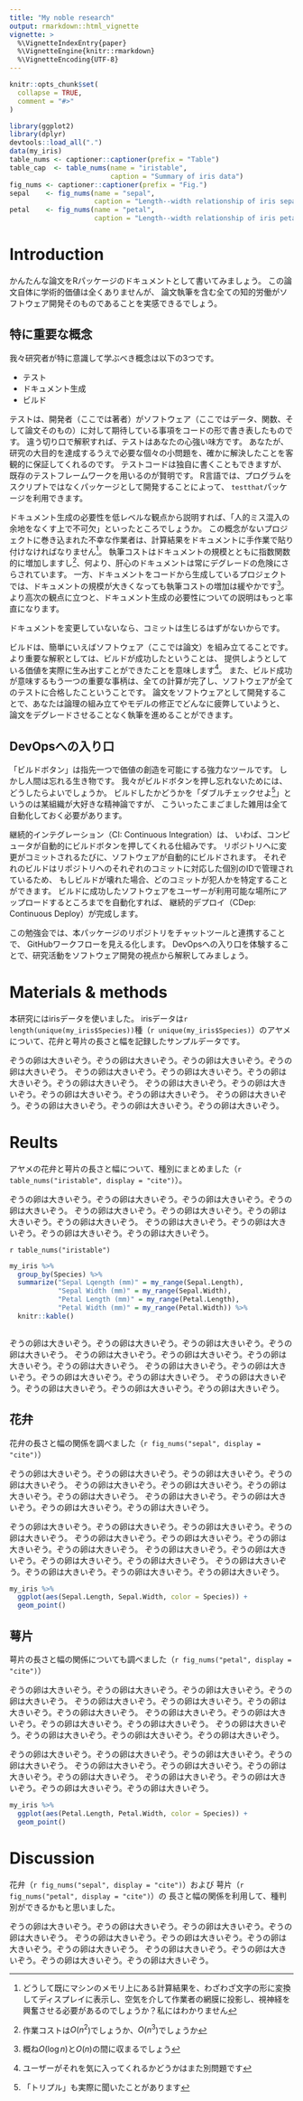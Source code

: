 ```yaml
---
title: "My noble research"
output: rmarkdown::html_vignette
vignette: >
  %\VignetteIndexEntry{paper}
  %\VignetteEngine{knitr::rmarkdown}
  %\VignetteEncoding{UTF-8}
---
```


```r
knitr::opts_chunk$set(
  collapse = TRUE,
  comment = "#>"
)
```

```r
library(ggplot2)
library(dplyr)
devtools::load_all(".")
data(my_iris)
table_nums <- captioner::captioner(prefix = "Table")
table_cap  <- table_nums(name = "iristable", 
                         caption = "Summary of iris data")
fig_nums <- captioner::captioner(prefix = "Fig.")
sepal    <- fig_nums(name = "sepal",
                     caption = "Length--width relationship of iris sepals by species")
petal    <- fig_nums(name = "petal",
                     caption = "Length--width relationship of iris petals by species")

```
# Introduction
かんたんな論文をRパッケージのドキュメントとして書いてみましょう。
この論文自体に学術的価値は全くありませんが、
論文執筆を含む全ての知的労働がソフトウェア開発そのものであることを実感できるでしょう。

## 特に重要な概念
我々研究者が特に意識して学ぶべき概念は以下の3つです。

- テスト
- ドキュメント生成
- ビルド

テストは、開発者（ここでは著者）がソフトウェア（ここではデータ、関数、そして論文そのもの）に対して期待している事項をコードの形で書き表したものです。
違う切り口で解釈すれば、テストはあなたの心強い味方です。
あなたが、研究の大目的を達成するうえで必要な個々の小問題を、確かに解決したことを客観的に保証してくれるのです。
テストコードは独自に書くこともできますが、既存のテストフレームワークを用いるのが賢明です。
R言語では、プログラムをスクリプトではなくパッケージとして開発することによって、
`testthat`パッケージを利用できます。

ドキュメント生成の必要性を低レベルな観点から説明すれば、「人的ミス混入の余地をなくす上で不可欠」といったところでしょうか。
この概念がないプロジェクトに巻き込まれた不幸な作業者は、計算結果をドキュメントに手作業で貼り付けなければなりません[^1]。
執筆コストはドキュメントの規模とともに指数関数的に増加しますし[^2]、何より、肝心のドキュメントは常にデグレードの危険にさらされています。
一方、ドキュメントをコードから生成しているプロジェクトでは、ドキュメントの規模が大きくなっても執筆コストの増加は緩やかです[^3]。
より高次の観点に立つと、ドキュメント生成の必要性についての説明はもっと率直になります。


ドキュメントを変更していないなら、コミットは生じるはずがないからです。

[^1]: どうして既にマシンのメモリ上にある計算結果を、わざわざ文字の形に変換してディスプレイに表示し、空気を介して作業者の網膜に投影し、視神経を興奮させる必要があるのでしょうか？私にはわかりません

[^2]: 作業コストは$O(n^2$)でしょうか、$O(n^3$)でしょうか

[^3]: 概ね$O(\log n)$と$O(n)$の間に収まるでしょう

ビルドは、簡単にいえばソフトウェア（ここでは論文）を組み立てることです。
より重要な解釈としては、ビルドが成功したということは、
提供しようとしている価値を実際に生み出すことができたことを意味します[^4]。
また、ビルド成功が意味するもう一つの重要な事柄は、全ての計算が完了し、ソフトウェアが全てのテストに合格したこということです。
論文をソフトウェアとして開発することで、あなたは論理の組み立てやモデルの修正でどんなに疲弊していようと、
論文をデグレードさせることなく執筆を進めることができます。

[^4]: ユーザーがそれを気に入ってくれるかどうかはまた別問題です

## DevOpsへの入り口
「ビルドボタン」は指先一つで価値の創造を可能にする強力なツールです。
しかし人間は忘れる生き物です。
我々がビルドボタンを押し忘れないためには、どうしたらよいでしょうか。
ビルドしたかどうかを「ダブルチェックせよ[^5]」というのは某組織が大好きな精神論ですが、
こういったこまごました雑用は全て自動化しておく必要があります。

[^5]: 「トリプル」も実際に聞いたことがあります

継続的インテグレーション（CI: Continuous Integration）は、
いわば、コンピュータが自動的にビルドボタンを押してくれる仕組みです。
リポジトリへに変更がコミットされるたびに、ソフトウェアが自動的にビルドされます。
それぞれのビルドはリポジトリへのそれぞれのコミットに対応した個別のIDで管理されているため、
もしビルドが壊れた場合、どのコミットが犯人かを特定することができます。
ビルドに成功したソフトウェアをユーザーが利用可能な場所にアップロードするところまでを自動化すれば、
継続的デプロイ（CDep: Continuous Deploy）が完成します。

この勉強会では、本パッケージのリポジトリをチャットツールと連携することで、
GitHubワークフローを見える化します。
DevOpsへの入り口を体験することで、研究活動をソフトウェア開発の視点から解釈してみましょう。




# Materials & methods
本研究にはirisデータを使いました。
irisデータは`r length(unique(my_iris$Species))`種（`r unique(my_iris$Species)`）のアヤメについて、花弁と萼片の長さと幅を記録したサンプルデータです。


ぞうの卵は大きいぞう。ぞうの卵は大きいぞう。ぞうの卵は大きいぞう。ぞうの卵は大きいぞう。
ぞうの卵は大きいぞう。ぞうの卵は大きいぞう。ぞうの卵は大きいぞう。ぞうの卵は大きいぞう。
ぞうの卵は大きいぞう。ぞうの卵は大きいぞう。ぞうの卵は大きいぞう。ぞうの卵は大きいぞう。
ぞうの卵は大きいぞう。ぞうの卵は大きいぞう。ぞうの卵は大きいぞう。ぞうの卵は大きいぞう。

# Reults

アヤメの花弁と萼片の長さと幅について、種別にまとめました（`r table_nums("iristable", display = "cite")`）。

ぞうの卵は大きいぞう。ぞうの卵は大きいぞう。ぞうの卵は大きいぞう。ぞうの卵は大きいぞう。
ぞうの卵は大きいぞう。ぞうの卵は大きいぞう。ぞうの卵は大きいぞう。ぞうの卵は大きいぞう。
ぞうの卵は大きいぞう。ぞうの卵は大きいぞう。ぞうの卵は大きいぞう。ぞうの卵は大きいぞう。

`r table_nums("iristable")`
```r
my_iris %>%
  group_by(Species) %>%
  summarize("Sepal Lqength (mm)" = my_range(Sepal.Length),
            "Sepal Width (mm)" = my_range(Sepal.Width),
            "Petal Length (mm)" = my_range(Petal.Length),
            "Petal Width (mm)" = my_range(Petal.Width)) %>%
  knitr::kable()
  
```


ぞうの卵は大きいぞう。ぞうの卵は大きいぞう。ぞうの卵は大きいぞう。ぞうの卵は大きいぞう。
ぞうの卵は大きいぞう。ぞうの卵は大きいぞう。ぞうの卵は大きいぞう。ぞうの卵は大きいぞう。
ぞうの卵は大きいぞう。ぞうの卵は大きいぞう。ぞうの卵は大きいぞう。ぞうの卵は大きいぞう。
ぞうの卵は大きいぞう。ぞうの卵は大きいぞう。ぞうの卵は大きいぞう。ぞうの卵は大きいぞう。

## 花弁
花弁の長さと幅の関係を調べました（`r fig_nums("sepal", display = "cite")`）

ぞうの卵は大きいぞう。ぞうの卵は大きいぞう。ぞうの卵は大きいぞう。ぞうの卵は大きいぞう。
ぞうの卵は大きいぞう。ぞうの卵は大きいぞう。ぞうの卵は大きいぞう。ぞうの卵は大きいぞう。
ぞうの卵は大きいぞう。ぞうの卵は大きいぞう。ぞうの卵は大きいぞう。ぞうの卵は大きいぞう。

ぞうの卵は大きいぞう。ぞうの卵は大きいぞう。ぞうの卵は大きいぞう。ぞうの卵は大きいぞう。
ぞうの卵は大きいぞう。ぞうの卵は大きいぞう。ぞうの卵は大きいぞう。ぞうの卵は大きいぞう。
ぞうの卵は大きいぞう。ぞうの卵は大きいぞう。ぞうの卵は大きいぞう。ぞうの卵は大きいぞう。
ぞうの卵は大きいぞう。ぞうの卵は大きいぞう。ぞうの卵は大きいぞう。ぞうの卵は大きいぞう。

```r
my_iris %>%
  ggplot(aes(Sepal.Length, Sepal.Width, color = Species)) +
  geom_point()
```

## 萼片
萼片の長さと幅の関係についても調べました（`r fig_nums("petal", display = "cite")`）

ぞうの卵は大きいぞう。ぞうの卵は大きいぞう。ぞうの卵は大きいぞう。ぞうの卵は大きいぞう。
ぞうの卵は大きいぞう。ぞうの卵は大きいぞう。ぞうの卵は大きいぞう。ぞうの卵は大きいぞう。
ぞうの卵は大きいぞう。ぞうの卵は大きいぞう。ぞうの卵は大きいぞう。ぞうの卵は大きいぞう。
ぞうの卵は大きいぞう。ぞうの卵は大きいぞう。ぞうの卵は大きいぞう。ぞうの卵は大きいぞう。

ぞうの卵は大きいぞう。ぞうの卵は大きいぞう。ぞうの卵は大きいぞう。ぞうの卵は大きいぞう。
ぞうの卵は大きいぞう。ぞうの卵は大きいぞう。ぞうの卵は大きいぞう。ぞうの卵は大きいぞう。
ぞうの卵は大きいぞう。ぞうの卵は大きいぞう。ぞうの卵は大きいぞう。ぞうの卵は大きいぞう。

```r
my_iris %>%
  ggplot(aes(Petal.Length, Petal.Width, color = Species)) +
  geom_point()
```

# Discussion
花弁（`r fig_nums("sepal", display = "cite")`）および
萼片（`r fig_nums("petal", display = "cite")`）の
長さと幅の関係を利用して、種判別ができるかもと思いました。

ぞうの卵は大きいぞう。ぞうの卵は大きいぞう。ぞうの卵は大きいぞう。ぞうの卵は大きいぞう。
ぞうの卵は大きいぞう。ぞうの卵は大きいぞう。ぞうの卵は大きいぞう。ぞうの卵は大きいぞう。
ぞうの卵は大きいぞう。ぞうの卵は大きいぞう。ぞうの卵は大きいぞう。ぞうの卵は大きいぞう。

